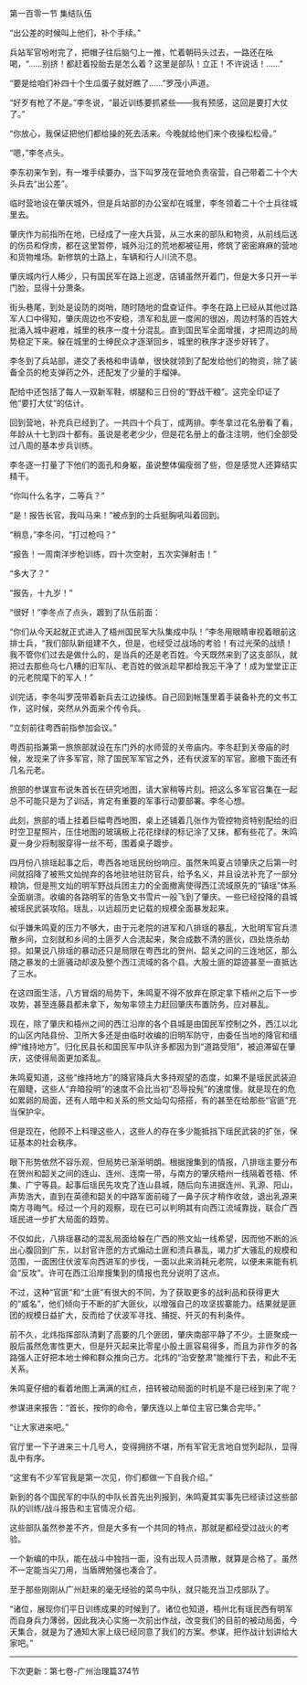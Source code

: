 

第一百零一节 集结队伍

“出公差的时候叫上他们，补个手续。”

兵站军官吩咐完了，把帽子往后脑勺上一推，忙着朝码头过去，一路还在吆喝，“……别挤！都赶着投胎去是怎么着？这里是部队！立正！不许说话！……”

“要是给咱们补四十个生瓜蛋子就好瞧了……”罗茂小声道。

“好歹有枪了不是。”李冬说，“最近训练要抓紧些――我有预感，这回是要打大仗了。”

“你放心，我保证把他们都给操的死去活来。今晚就给他们来个夜操松松骨。”

“嗯，”李冬点头。

李东初来乍到，有一堆手续要办，当下叫罗茂在营地负责宿营，自己带着二十个大头兵去“出公差”。

临时营地设在肇庆城外，但是兵站部的办公室却在城里，李冬领着二十个士兵往城里去。

肇庆作为前指所在地，已经成了一座大兵营，从三水来的部队和物资，从前线后送的伤员和俘虏，都在这里暂停，城外沿江的荒地都被征用，修筑了密密麻麻的营地和货物堆场。新修筑的土路上，车辆和行人川流不息。

肇庆城内行人稀少，只有国民军在路上巡逻，店铺虽然开着门，但是大多只开一半门脸，显得十分萧条。

街头巷尾，到处是设防的岗哨，随时随地的盘查证件。李冬在路上已经从其他过路军人口中得知，肇庆周边也不安稳，溃军和乱匪一度闹的很凶，周边村落的百姓大批涌入城中避难，城里的秩序一度十分混乱。直到国民军全面增援，才把周边的局势稳定下来。躲在城里的士绅民众才逐渐回乡，城里的秩序才逐步好转了。

李冬到了兵站部，递交了表格和申请单，很快就领到了配发给他们的物资，除了装备全员的枪支弹药之外，还配发了少量的手榴弹。

配给中还包括了每人一双新军鞋，绑腿和三日份的“野战干粮”。这完全印证了他“要打大仗”的估计。

回到营地，补充兵已经到了。一共四十个兵丁，成两排。李冬拿过花名册看了看，年龄从十七到四十都有。虽说是老老少少，但是花名册上的备注注明，他们全部受过八周的基本步兵训练。

李冬逐一打量了下他们的面孔和身躯，虽说整体偏瘦弱了些，但是感觉人还算结实精干。

“你叫什么名字，二等兵？”

“是！报告长官，我叫马来！”被点到的士兵挺胸吼叫着回到。

“稍息，”李冬问，“打过枪吗？”

“报告！一周南洋步枪训练，四十次空射，五次实弹射击！”

“多大了？”

“报告，十九岁！”

“很好！”李冬点了点头，踱到了队伍前面：

“你们从今天起就正式进入了梧州国民军大队集成中队！”李冬用眼睛审视着眼前这排士兵，“我们部队新组建不久，但是，也经受过战场的考验！有过光荣的战绩！我不管你们过去是做什么的，是当兵的还是老百姓。今天既然来到了这支部队，就把过去那些乌七八糟的旧军队、老百姓的做派趁早都给我忘干净了！成为堂堂正正的元老院麾下的军人！”

训完话，李冬叫罗茂带着新兵去江边操练。自己回到帐篷里着手装备补充的文书工作，这时候，突然从外面来个传令兵。

“立刻前往粤西前指参加会议。”

粤西前指兼第一旅旅部就设在东门外的水师营的关帝庙内。李冬赶到关帝庙的时候，发现来了许多军官，除了国民军军官之外，还有伏波军的军官。廊檐下面还有几名元老。

旅部的参谋宣布说朱首长在研究地图，请大家稍等片刻。把这么多军官召集在一起总不可能只是为了训话，肯定有重要的军事行动要部署。李冬心想。

此刻，旅部的墙上挂着巨幅粤西地图，桌上还铺着几张作为管控物资特别配给的旧时空卫星照片，压住地图的玻璃板上花花绿绿的标记涂了又抹，都有些花了。朱鸣夏一身少将制服穿得一丝不苟，围着桌子踱步。

四月份八排瑶起事之后，粤西各地瑶民纷纷响应。虽然朱鸣夏占领肇庆之后第一时间就招降了被熊文灿抛弃的各地驻地驻防官兵，给予名义，并且设法补充了一部分粮饷，但是熊文灿的明军野战兵团主力的全面撤离使得西江流域原先的“镇瑶”体系全面崩溃。收编的各路明军的告急文书雪片一般飞到了肇庆。一些已经投降的县城被瑶民武装攻陷。瑶乱，以远超历史记载的规模全面暴发起来。

似乎嫌朱鸣夏的压力不够大，由于元老院的进军和八排瑶的暴乱，大批明军官兵溃散乡间，立刻就和乡间的土匪歹人合流起来，聚合成数不清的匪伙，四处烧杀劫掠。如果说八排瑶的暴动还只是局限在粤西北的贺州、韶关之间的三连地区，那么随之暴发的土匪骚动却波及整个西江流域的各个县。大股土匪的踪迹甚至一直抵达了三水。

在这四面生活，八方冒烟的局势下，朱鸣夏不得不放弃在原定拿下梧州之后下一步攻势，甚至连藤县都未拿下，匆匆率领主力赶回肇庆布置防务，应对暴乱。

现在，除了肇庆和梧州之间的西江沿岸的各个县城是由国民军控制之外，西江以北的山区内陆县份、卫所大多还是由临时收编的旧明军防守，由委任当地的降官和缙绅“维持地方”。归化民县长和国民军中队许多都因为到“道路受阻”，被迫滞留在肇庆，这使得局面更加紊乱。

朱鸣夏知道，这些“维持地方”的降官降兵大多持观望的态度，如果不是瑶民武装迫在眉睫，这些人“弃暗投明”的速度不会比当初“忍辱投髡”的速度慢。就是现在的危如累卵的局面，还有人暗中和关系的熊文灿勾勾搭搭，有的甚至在给那些“官匪”充当保护伞。

但是现在，他顾不上料理这些人，这些人的存在多少能抵挡下瑶民武装的扩张，保证基本的社会秩序。

眼下形势依然不容乐观，但局势已渐渐明朗。根据搜集到的情报，八排瑶主要分布在贺州和韶关之间的连山、连州、连南一带，与南方的肇庆梧州一线隔着苍梧、怀集、广宁等县。起事后瑶民先攻克了连山县城，随后向东进据连州、乳源、阳山，声势浩大，直到在英德和韶关的中路军面前碰了一鼻子灰才稍作收敛，退出乳源来南方寻晦气。经过一个月的观察，现在已可以判明其有向西江流域靠拢，联合广西瑶民进一步扩大局面的趋势。

不仅如此，八排瑶暴动的混乱局面给躲在广西的熊文灿一线希望，因而他不断的派出心腹回到广东，以封官许愿的方式煽动土匪和溃兵暴乱，竭力扩大骚乱的规模和范围，一面困住伏波军向西进军的步伐，一面以此来消耗元老院，以便未来能有机会“反攻”。许可在西江沿岸搜集到的情报也充分说明了这点。

不过，这种“官匪”和“土匪”有很大的不同，为了获取更多的战利品和获得更大的“威名”，他们倾向于不断的扩大匪伙，以增强自己的攻坚拔寨能力。结果就是匪团的规模日益扩大，反而给了伏波军寻找、捕捉、歼灭的有利条件。

前不久，北炜指挥部队清剿了高要的几个匪团，肇庆南部平静了不少。土匪聚成一股后虽然危害性更大，但是歼灭起来比零星小股土匪容易得多，而且为非作歹的各路强人正好把本地士绅和群众推向己方。北炜的“治安整肃”能推行下去，和此不无关系。

朱鸣夏仔细的看着地图上满满的红点，扭转被动局面的时机是不是已经到来了呢？

参谋进来报告：“首长，按你的命令，肇庆连以上单位主官已集合完毕。”

“让大家进来吧。”

官厅里一下子进来三十几号人，变得拥挤不堪，所有军官无言地自觉列起队，显得乱中有序。

“这里有不少军官我是第一次见，你们都做一下自我介绍。”

新到的各个国民军的中队的中队长首先出列报到，朱鸣夏其实事先已经读过这些部队的训练/战斗报告和主官情况介绍。

这些部队虽然参差不齐，但是大多有一个共同的特点，那就是都经受过战火的考验。

一个新编的中队，能在战斗中独挡一面，没有出现人员溃散，就算是合格了。虽然不一定能当尖刀用，当盾牌勉强也凑合了。

至于那些刚刚从广州赶来的毫无经验的菜鸟中队，就只能充当卫戍部队了。

“诸位，展现你们平日训练成果的时候到了。诸位也知道，梧州北有瑶民西有明军而自身兵力薄弱，因此我决心实施一次前出作战，改变我们的目前的被动局面，今天集合，就是为了通知大家上级已经同意了我们的方案。参谋，把作战计划讲给大家吧。”

-------------------------------------------------------

下次更新：第七卷-广州治理篇374节


